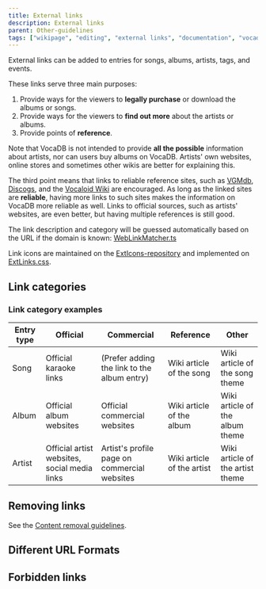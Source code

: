 ---
title: External links
description: External links
parent: Other-guidelines
tags: ["wikipage", "editing", "external links", "documentation", "vocadb"]
---


External links can be added to entries for songs, albums, artists, tags, and events. 

These links serve three main purposes:
1) Provide ways for the viewers to **legally purchase** or download the albums or songs.
2) Provide ways for the viewers to **find out more** about the artists or albums.
3) Provide points of **reference**.

Note that VocaDB is not intended to provide **all the possible** information about artists, nor can users buy albums on VocaDB. Artists' own websites, online stores and sometimes other wikis are better for explaining this. 

The third point means that links to reliable reference sites, such as [VGMdb](https://vgmdb.net/), [Discogs](https://www.discogs.com/), and the [Vocaloid Wiki](https://vocaloid.fandom.com/wiki/Vocaloid_Wiki) are encouraged. As long as the linked sites are **reliable**, having more links to such sites makes the information on VocaDB more reliable as well. Links to official sources, such as artists' websites, are even better, but having multiple references is still good.

The link description and category will be guessed automatically based on the URL if the domain is known: [WebLinkMatcher.ts](https://github.com/VocaDB/vocadb/blob/main/VocaDbWeb/Scripts/Shared/WebLinkMatcher.ts)

Link icons are maintained on the [ExtIcons-repository](https://github.com/VocaDB/ExtIcons) and implemented on [ExtLinks.css](https://github.com/VocaDB/vocadb/blob/fe028ea2a13f98cde6c8eecc73150ce132a515d1/VocaDbWeb/Scripts/styles/ExtLinks.css).

## Link categories

<RuleEmbed ruleId={20} />

### Link category examples

| Entry type | Official                                     | Commercial                                   | Reference                  | Other                            |
| ---------- | -------------------------------------------- | -------------------------------------------- | -------------------------- | -------------------------------- |
| Song       | Official karaoke links                       | (Prefer adding the link to the album entry)  | Wiki article of the song   | Wiki article of the song theme   |
| Album      | Official album websites                      | Official commercial websites                 | Wiki article of the album  | Wiki article of the album theme  |
| Artist     | Official artist websites, social media links | Artist's profile page on commercial websites | Wiki article of the artist | Wiki article of the artist theme |

## Removing links

See the [Content removal guidelines](/docs/content-removal-guidelines#information-that-the-artist-can-freely-remove-without-asking).

## Different URL Formats

<RuleEmbed ruleId={75} />
<RuleEmbed ruleId={16} />

## Forbidden links

<RuleEmbed ruleId={17} />
<RuleEmbed ruleId={18} />
<RuleEmbed ruleId={19} />